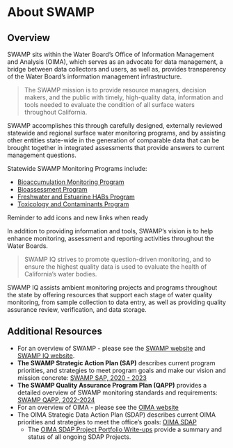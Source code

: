 # About SWAMP

## Overview

SWAMP sits within the Water Board's Office of Information Management and Analysis (OIMA), which serves as an advocate for data management, a bridge between data collectors and users, as well as, provides transparency of the Water Board's information management infrastructure.

> The SWAMP mission is to provide resource managers, decision makers, and the public with timely, high-quality data, information and tools needed to evaluate the condition of all surface waters throughout California.

SWAMP accomplishes this through carefully designed, externally reviewed statewide and regional surface water monitoring programs, and by assisting other entities state-wide in the generation of comparable data that can be brought together in integrated assessments that provide answers to current management questions.

Statewide SWAMP Monitoring Programs include:

-   [Bioaccumulation Monitoring Program](https://www.waterboards.ca.gov/water_issues/programs/swamp/bioaccumulation_monitoring.html)
-   [Bioassessment Program](https://www.waterboards.ca.gov/water_issues/programs/swamp/bioassessment/)
-   [Freshwater and Estuarine HABs Program](https://www.waterboards.ca.gov/water_issues/programs/swamp/freshwater_cyanobacteria.html)
-   [Toxicology and Contaminants Program](https://www.waterboards.ca.gov/water_issues/programs/swamp/spot/)

::: callout-note
Reminder to add icons and new links when ready
:::

In addition to providing information and tools, SWAMP's vision is to help enhance monitoring, assessment and reporting activities throughout the Water Boards.

> SWAMP IQ strives to promote question-driven monitoring, and to ensure the highest quality data is used to evaluate the health of California's water bodies.

SWAMP IQ assists ambient monitoring projects and programs throughout the state by offering resources that support each stage of water quality monitoring, from sample collection to data entry, as well as providing quality assurance review, verification, and data storage.

## Additional Resources

-   For an overview of SWAMP - please see the [SWAMP website](https://www.waterboards.ca.gov/water_issues/programs/swamp/) and [SWAMP IQ website](https://www.waterboards.ca.gov/water_issues/programs/swamp/swamp_iq/).
-   **The SWAMP Strategic Action Plan (SAP)** describes current program priorities, and strategies to meet program goals and make our vision and mission concrete: [SWAMP SAP, 2020 - 2023](https://docs.google.com/document/d/1g08L8GUHdEMLCxNS1vppNEXobf4bYOmK/edit#heading=h.30j0zll)
-   **The SWAMP Quality Assurance Program Plan (QAPP)** provides a detailed overview of SWAMP monitoring standards and requirements: [SWAMP QAPP, 2022-2024](https://docs.google.com/document/d/16QmALh0kkREJSKMvVb6fcKkLsWiAsiTAIJKfzpBRoPc/edit#heading=h.q961pnmk2sje)
-   For an overview of OIMA - please see the [OIMA website](https://www.waterboards.ca.gov/resources/oima/)
-   The OIMA Strategic Data Action Plan (SDAP) describes current OIMA priorities and strategies to meet the office's goals: [OIMA SDAP](https://docs.google.com/document/d/1Kg0tzfRJljwsmFQ2Qyzt_rPW8CrXX3oKWO6myH3ECVo/edit)
    -   The [OIMA SDAP Project Portfolio Write-ups](https://docs.google.com/spreadsheets/d/13gGHtjN5LDULEfcUcHxMKQ2bKvBMsYHvb1rlaS5c5OY/edit#gid=1161341563) provide a summary and status of all ongoing SDAP Projects.
